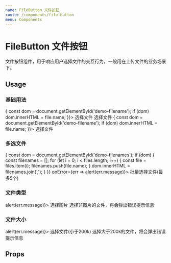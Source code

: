 ```yaml
---
name: FileButton 文件按钮
route: /components/file-button
menu: Components
---
```



# FileButton 文件按钮

文件按钮组件，用于响应用户选择文件的交互行为，一般用在上传文件的业务场景下。

## Usage

### 基础用法

<Playground>
  <FileButton
    type="primary"
    icon="file"
    onChange={file => {
      const dom = document.getElementById('demo-filename');
      if (dom) dom.innerHTML = file.name;
    }}>
    选择文件
  </FileButton>
  <FileButton icon="file" disabled={true}>
    选择文件
  </FileButton>
  <FileButton
    type="link"
    icon="file"
    onChange={file => {
      const dom = document.getElementById('demo-filename');
      if (dom) dom.innerHTML = file.name;
    }}>
    选择文件
  </FileButton>
  <div id="demo-filename" className="demo-container" />
</Playground>

### 多选文件

<Playground>
  <FileButton
    type="primary"
    multiple={true}
    maxCount={5}
    onChange={files => {
      const dom = document.getElementById('demo-filenames');
      if (dom) {
        const filenames = [];
        for (let i = 0; i < files.length; i++) {
          const file = files.item(i);
          filenames.push(file.name);
        }
        dom.innerHTML = filenames.join(',');
      }
    }}
    onError={err => alert(err.message)}>
    批量选择文件(最多5个)
  </FileButton>
  <div id="demo-filenames" className="demo-container" />
</Playground>

### 文件类型

<Playground>
  <FileButton
    type="primary"
    icon="image"
    filters={['image/jpg', 'image/jpeg', 'image/png', 'image/gif']}
    filterError="只能选择图片"
    onError={err => alert(err.message)}>
    选择图片
  </FileButton>
  <span className="demo-tip">选择非图片的文件，将会弹出错误提示信息</span>
</Playground>

### 文件大小

<Playground>
  <FileButton
    type="primary"
    maxSize={200}
    sizeError="文件大小超限"
    onError={err => alert(err.message)}>
    选择文件(小于200k)
  </FileButton>
  <span className="demo-tip">选择大于200k的文件，将会弹出错误提示信息</span>
</Playground>

## Props

<PropsTable of={FileButton} />

